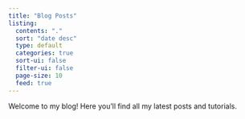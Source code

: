 ```yaml
---
title: "Blog Posts"
listing:
  contents: "."
  sort: "date desc"
  type: default
  categories: true
  sort-ui: false
  filter-ui: false
  page-size: 10
  feed: true
---
```


Welcome to my blog! Here you'll find all my latest posts and tutorials.